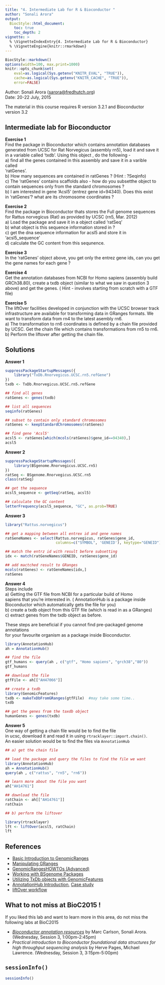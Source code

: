 ```yaml
---
title: "4. Intermediate Lab for R & Bioconductor "
author: "Sonali Arora"
output:
  BiocStyle::html_document:
    toc: true
    toc_depth: 2
vignette: >
  % \VignetteIndexEntry{4. Intermediate Lab for R & Bioconductor}
  % \VignetteEngine{knitr::rmarkdown}
---
```

```r
BiocStyle::markdown()
options(width=100, max.print=1000)
knitr::opts_chunk$set(
    eval=as.logical(Sys.getenv("KNITR_EVAL", "TRUE")),
    cache=as.logical(Sys.getenv("KNITR_CACHE", "TRUE")), 
    error=FALSE)
```

Author: Sonali Arora (<a
  href="mailto:sarora@fredhutch.org">sarora@fredhutch.org</a>)<br/ >
Date: 20-22 July, 2015<br />

The material in this course requires R version 3.2.1 and Bioconductor
version 3.2

## Intermediate lab for Bioconductor 

__Exercise 1__  
Find the package in Bioconductor which contains annotation databases generated from UCSC for Rat Norvegicus (assembly rn5), load it and save it in a variable called 'txdb'. Using this object , do the following -   
a) find all the genes contained in this assembly and save it in a varible called   
'ratGenes'.  
b) How many sequences are contained in ratGenes ? (Hint : ?Seqinfo)   
c) The 'ratGenes' contains scaffolds also - how do you subsetthe object to  
contain sequences only from the standard chromosomes ?   
b) I am interested in gene 'Acsl5' (entrez gene id=94340). Does this exist   
in 'ratGenes'? what are its chromosome coordinates ?  

__Exercise 2__  
Find the package in Bioconductor thats stores the Full genome sequences for Rattus norvegicus (Rat) as provided by UCSC (rn5, Mar. 2012)   
a) Load the package and save it in a object called 'ratSeq'  
b) what object is this sequence information stored in ?  
c) get the dna sequence information for acsl5 and store it in 'acsl5_sequence'  
d) calculate the GC content from this sequnence.   

__Exercise 3__   
In the 'ratGenes' object above, you get only the entrez gene ids, can you get  
the gene names for each gene ?  

__Exercise 4__  
Get the annotation databases from NCBI for Homo sapiens (assembly build GRCh38.80), create a txdb object (similar to what we saw in question 3 above) and get the genes. ( Hint - involves starting from scratch  with a GTF file)

__Exercise 5__   
The liftOver facilities developed in conjunction with the UCSC browser track infrastructure are available for transforming data in GRanges formats. We want to transform data from rn4 to the latest asembly rn6.   
a) The transformation to rn6 coordinates is defined by a chain file provided by UCSC. Get the chain file which contains transformations from rn5 to rn6.   
b) Perform the liftover after getting the chain file.  

## Solutions

__Answer 1__  
```r
suppressPackageStartupMessages({
    library("TxDb.Rnorvegicus.UCSC.rn5.refGene")
})
txdb <- TxDb.Rnorvegicus.UCSC.rn5.refGene

## find all genes 
ratGenes <- genes(txdb)

## list all sequences 
seqinfo(ratGenes)

## subset to contain only standard chromosomes
ratGenes <- keepStandardChromosomes(ratGenes)

## find gene 'Acsl5'
acsl5 <- ratGenes[which(mcols(ratGenes)$gene_id==94340),]
acsl5
```

__Answer 2__  
```r
suppressPackageStartupMessages({
    library(BSgenome.Rnorvegicus.UCSC.rn5)
})
ratSeq <- BSgenome.Rnorvegicus.UCSC.rn5
class(ratSeq)

## get the sequence 
acsl5_sequence <- getSeq(ratSeq, acsl5)

## calculate the GC content 
letterFrequency(acsl5_sequence, "GC", as.prob=TRUE)
```

__Answer 3__   
```r
library("Rattus.norvegicus")

## get a mapping between all entrex id and gene names
ratGeneNames <- select(Rattus.norvegicus, ratGenes$gene_id, 
                       columns=c("SYMBOL", 'GENEID'), keytype="GENEID")

## match the entrz id with result before subsetting  
idx <- match(ratGeneNames$GENEID, ratGenes$gene_id)

## add mactched result to GRanges
mcols(ratGenes) <- ratGeneNames[idx,]
ratGenes
```


__Answer 4__  
Steps include   
a) Getting the GTF file from NCBI for a particular build of Homo  
sapiens that you're interested in. ( AnnotationHub is a package inside   
Bioconductor which automatically gets the file for you)  
b) create a txdb object from this GTF file (which is read in as a GRanges)  
c) extract genes from the txdb object as before.   

These steps are beneficial if you cannot find pre-packaged genome annotations  
for your favourite organism as a package inside Bioconductor.   

```r

library(AnnotationHub)
ah = AnnotationHub()

## find the file 
gtf_humans <- query(ah , c("gtf", "Homo sapiens", "grch38","80"))
gtf_humans

## download the file
gtfFile <- ah[["AH47066"]]

## create a txdb 
library(GenomicFeatures)
txdb <- makeTxDbFromGRanges(gtfFile)  #may take some time..
txdb

## get the genes from the taxdb object
humanGenes <- genes(txdb)
```
__Answer 5__  
One way of getting a chain file would be to find the file  
in ucsc, download it and read it in using `rtracklayer::import.chain()`.   
An easier solution would be to find the files via `AnnotationHub`

```r
## a) get the chain file 

## load the package and query the files to find the file we want
library(AnnotationHub)
ah = AnnotationHub()
query(ah , c("rattus", "rn5", "rn6"))

## learn more about the file you want
ah["AH14761"]

## download the file
ratChain <- ah[["AH14761"]]
ratChain

## b) perform the liftover 

library(rtracklayer)
lft <- liftOver(acsl5, ratChain)
lft
```


## References

- [Basic Introduction to GenomicRanges](http://bioconductor.org/packages/devel/bioc/vignettes/GenomicRanges/inst/doc/GenomicRangesIntroduction.pdf)  
- [Manipulating GRanges](http://bioconductor.org/packages/devel/bioc/vignettes/GenomeInfoDb/inst/doc/GenomeInfoDb.pdf)
- [GenomicRangesHOWTOs (Advanced)](http://bioconductor.org/packages/devel/bioc/vignettes/GenomicRanges/inst/doc/GenomicRangesHOWTOs.pdf)
- [Working with BSgenome Packages](http://bioconductor.org/packages/devel/bioc/vignettes/BSgenome/inst/doc/GenomeSearching.pdf)  
- [Utilizing TxDb objects with GenomicFeatures](http://bioconductor.org/packages/devel/bioc/vignettes/GenomicFeatures/inst/doc/GenomicFeatures.pdf)
- [AnnotationHub Introduction](http://bioconductor.org/packages/devel/bioc/vignettes/AnnotationHub/inst/doc/AnnotationHub.html), [Case study](http://bioconductor.org/packages/devel/bioc/vignettes/AnnotationHub/inst/doc/AnnotationHub-HOWTO.html)
- [liftOver workflow](http://bioconductor.org/help/workflows/liftOver/)

## What to not miss at BioC2015 ! 

If you liked this lab and want to learn more in this area, do not miss the following labs at BioC2015 

- [_Bioconductor annotation resources_](https://github.com/mrjc42/BiocAnnotRes2015) by Marc Carlson, 
  Sonali Arora.  (Wednesday, Session 3, 1:00pm-2:45pm)
- _Practical introduction to Bioconductor foundational data 
  structures for high throughput sequencing analysis_ 
  by Herve Pages, Michael Lawrence. (Wednesday, Session 3, 3:15pm-5:00pm)


## `sessionInfo()`

```r
sessionInfo()
```

